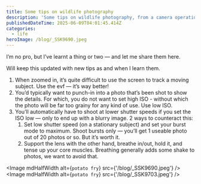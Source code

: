 ```yaml
---
title: Some tips on wildlife photography
description: 'Some tips on wildlife photography, from a camera operation perspective '
publishedDateTime: 2025-06-09T04:01:45.414Z
categories:
  - life
heroImage: /blog/_SSK9690.jpeg
---
```


I’m no pro, but I’ve learnt a thing or two — and let me share them here.

Will keep this updated with new tips as and when I learn them.

1. When zoomed in, it’s quite difficult to use the screen to track a moving subject. Use the evf — it’s way better!
2. You’d typically want to punch-in into a photo that’s been shot to show the details. For which, you do not want to set high ISO - without which the photo will be far too grainy for any kind of use. Use low ISO.
3. You’ll automatically have to shoot at lower shutter speeds if you set the ISO low — only to end up with a blurry image. 2 ways to counteract this:
   1. Set low shutter speed (on a stationary subject) and set your burst mode to maximum. Shoot bursts only — you’ll get 1 useable photo out of 20 photos or so. But it’s worth it.
   2. Support the lens with the other hand, breathe in/out, hold it, and tense up your core muscles. Breathing generally adds some shake to photos, we want to avoid that.

<Image mdHalfWidth alt={`potato fry`} src={'/blog/_SSK9690.jpeg'} />
<Image mdHalfWidth alt={`potato fry`} src={'/blog/_SSK9703.jpeg'} />
